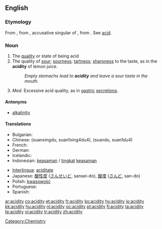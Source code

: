 ==English==

===Etymology===
From {{etyl|fr|en}} {{term|acidité|lang=fr}}, from {{etyl|la|en}} {{term|aciditātem|lang=la}}, accusative singular of {{term|aciditas|aciditās|sourness, acidity|lang=la}}, from {{term|acidus||sour, acid|lang=la}}. See [[acid]].

===Noun===
{{en-noun|acidities}}

# The [[quality]] or state of being acid
# The quality of [[sour]]; [[sourness]]; [[tartness]]; [[sharpness]] to the taste, as in the '''acidity''' of lemon juice.
#: ''Empty stomachs lead to '''acidity''' and leave a sour taste in the mouth.''
# ''Med.'' Excessive acid quality, as in [[gastric]] [[secretions]].

====Antonyms====
* [[alkalinity]]

====Translations====
{{trans-top|The quality or state of being acid}}
* Bulgarian: {{t|bg|киселинност}}
* Chinese: (suanxingdu, suan1xing4du4), (suandu, suan1du4) {{rfscript|Chinese}}
* French: {{t+|fr|acidité|f}}
* German: {{t+|de|Acidität}}
* Icelandic: {{t-|is|sýrustig|n}}
* Indonesian: [[asam|keasaman]] / [[tingkat]] [[asam|keasaman]]
{{trans-mid}}
* [[Interlingua]]: [[aciditate]]
* Japanese: [[酸性度]] ([[さんせいど]], sansei-do),  [[酸度]] ([[さんど]], san-do)
* Polish: [[kwasowość]] {{f}}
* Portuguese: {{t+|pt|acidez|f}}
* Spanish: {{t-|es|acidez|f}}
{{trans-bottom}}

{{anagrams:en/acdiity}}
[[Category:Chemistry]]

[[ar:acidity]]
[[co:acidity]]
[[et:acidity]]
[[fr:acidity]]
[[ko:acidity]]
[[hy:acidity]]
[[io:acidity]]
[[kk:acidity]]
[[hu:acidity]]
[[nl:acidity]]
[[oc:acidity]]
[[pt:acidity]]
[[fi:acidity]]
[[ta:acidity]]
[[te:acidity]]
[[vi:acidity]]
[[tr:acidity]]
[[zh:acidity]]